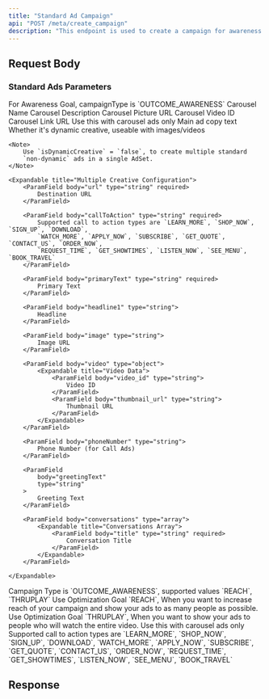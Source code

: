 ```yaml
---
title: "Standard Ad Campaign"
api: "POST /meta/create_campaign"
description: "This endpoint is used to create a campaign for awareness standard ads. Awareness ads are designed to increase recognition of your brand, product, or service by showing your ads to people most likely to remember them."
---
```



## Request Body

<CampaignParams />

<CampaignTargeting />

### Standard Ads Parameters

<ParamField body="campaignType" type="string" required>
	For Awareness Goal, campaignType is `OUTCOME_AWARENESS`
</ParamField>

<ParamField body="carousel" type="array">
	<Expandable title="Carousel Array">
		<ParamField body="name" type="string" required>
			Carousel Name
		</ParamField>
		<ParamField body="description" type="string">
			Carousel Description
		</ParamField>
		<ParamField body="picture" type="string">
			Carousel Picture URL
		</ParamField>
		<ParamField body="video_id" type="string">
			Carousel Video ID
		</ParamField>
		<ParamField body="link" type="string">
			Carousel Link URL
		</ParamField>
	</Expandable>

</ParamField>

<ParamField body="primaryText" type="array">
	<Note>Use this with carousel ads only</Note>
	<Expandable title="Primary Text Array">
		<ParamField body="text" type="string" required>
			Main ad copy text
		</ParamField>
	</Expandable>
</ParamField>

<ParamField body="isDynamicCreative" type="boolean" >
	Whether it's dynamic creative, useable with images/videos

    <Note>
    	Use `isDynamicCreative` = `false`, to create multiple standard
    	`non-dynamic` ads in a single AdSet.
    </Note>

</ParamField>

<ParamField body="multipleCreatives" type="array">

    <Expandable title="Multiple Creative Configuration">
    	<ParamField body="url" type="string" required>
    		Destination URL
    	</ParamField>

    	<ParamField body="callToAction" type="string" required>
    		Supported call to action types are `LEARN_MORE`, `SHOP_NOW`, `SIGN_UP`, `DOWNLOAD`,
    		`WATCH_MORE`, `APPLY_NOW`, `SUBSCRIBE`, `GET_QUOTE`, `CONTACT_US`, `ORDER_NOW`,
    		`REQUEST_TIME`, `GET_SHOWTIMES`, `LISTEN_NOW`, `SEE_MENU`, `BOOK_TRAVEL`
    	</ParamField>

    	<ParamField body="primaryText" type="string" required>
    		Primary Text
    	</ParamField>

    	<ParamField body="headline1" type="string">
    		Headline
    	</ParamField>

    	<ParamField body="image" type="string">
    		Image URL
    	</ParamField>

    	<ParamField body="video" type="object">
    		<Expandable title="Video Data">
    			<ParamField body="video_id" type="string">
    				Video ID
    			</ParamField>
    			<ParamField body="thumbnail_url" type="string">
    				Thumbnail URL
    			</ParamField>
    		</Expandable>
    	</ParamField>

    	<ParamField body="phoneNumber" type="string">
    		Phone Number (for Call Ads)
    	</ParamField>

    	<ParamField
    		body="greetingText"
    		type="string"
    	>
    		Greeting Text
    	</ParamField>

    	<ParamField body="conversations" type="array">
    		<Expandable title="Conversations Array">
    			<ParamField body="title" type="string" required>
    				Conversation Title
    			</ParamField>
    		</Expandable>
    	</ParamField>

    </Expandable>

</ParamField>

<ParamField body="optimizationGoal" type="string" required>
	<Note>
		Campaign Type is `OUTCOME_AWARENESS`, supported values `REACH`,
		`THRUPLAY`
	</Note>
	<Note>
		Use Optimization Goal `REACH`, When you want to increase reach of your
		campaign and show your ads to as many people as possible.
	</Note>
	<Note>
		Use Optimization Goal `THRUPLAY`, When you want to show your ads to
		people who will watch the entire video.
	</Note>
</ParamField>

<ParamField body="callToAction" type="string">
	<Note>Use this with carousel ads only</Note>
	Supported call to action types are `LEARN_MORE`, `SHOP_NOW`, `SIGN_UP`, `DOWNLOAD`,
	`WATCH_MORE`, `APPLY_NOW`, `SUBSCRIBE`, `GET_QUOTE`, `CONTACT_US`, `ORDER_NOW`,
	`REQUEST_TIME`, `GET_SHOWTIMES`, `LISTEN_NOW`, `SEE_MENU`, `BOOK_TRAVEL`
</ParamField>

## Response

<CampaignResponse />
